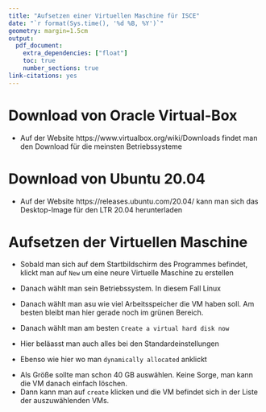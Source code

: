 ```yaml
---
title: "Aufsetzen einer Virtuellen Maschine für ISCE"
date: "`r format(Sys.time(), '%d %B, %Y')`"
geometry: margin=1.5cm
output:
  pdf_document:
    extra_dependencies: ["float"]
    toc: true
    number_sections: true
link-citations: yes
---
```


# Download von Oracle Virtual-Box

\begin{figure}[H]
  \includegraphics[width=300px]{images/1.png}
\end{figure}

- Auf der Website https://www.virtualbox.org/wiki/Downloads findet man den Download für die meinsten Betriebssysteme


# Download von Ubuntu 20.04

- Auf der Website https://releases.ubuntu.com/20.04/ kann man sich das Desktop-Image für den LTR 20.04 herunterladen

\begin{figure}[H]
  \includegraphics[width=300px]{images/2.png}
\end{figure}


# Aufsetzen der Virtuellen Maschine

- Sobald man sich auf dem Startbildschirm des Programmes befindet, klickt man auf `New` um eine neure Virtuelle Maschine zu erstellen 

\begin{figure}[H]
  \includegraphics[width=200px]{images/3.png}
\end{figure}


- Danach wählt man sein Betriebssystem. In diesem Fall Linux

\begin{figure}[H]
  \includegraphics[width=200px]{images/4.png}
\end{figure}

- Danach wählt man asu wie viel Arbeitsspeicher die VM haben soll. Am besten bleibt man hier gerade noch im grünen Bereich.

\begin{figure}[H]
  \includegraphics[width=200px]{images/5.png}
\end{figure}

- Danach wählt man am besten `Create a virtual hard disk now`

\begin{figure}[H]
  \includegraphics[width=200px]{images/6.png}
\end{figure}

- Hier beläasst man auch alles bei den Standardeinstellungen

\begin{figure}[H]
  \includegraphics[width=200px]{images/7.png}
\end{figure}

- Ebenso wie hier wo man `dynamically allocated` anklickt

\begin{figure}[H]
  \includegraphics[width=200px]{images/8.png}
\end{figure}

- Als Größe sollte man schon 40 GB auswählen. Keine Sorge, man kann die VM danach einfach löschen.
- Dann kann man auf `create` klicken und die VM befindet sich in der Liste der auszuwählenden VMs.

\begin{figure}[H]
  \includegraphics[width=200px]{images/9.png}
\end{figure}


